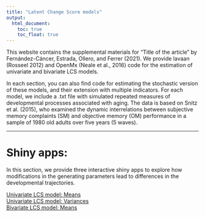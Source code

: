 ---
title: "Latent Change Score models" 
output: 
  html_document:
    toc: true
    toc_float: true
---
This website contains the supplemental materials for “Title of the article” by Fernández-Cáncer, Estrada, Ollero, and Ferrer (2021). We provide lavaan (Rosseel 2012) and OpenMx (Neale et al., 2016) code for the estimation of univariate and bivariate LCS models. 

In each section, you can also find code for estimating the stochastic version of these models, and their extension with multiple indicators. For each model, we include a .txt file with simulated repeated measures of developmental processes associated with aging. The data is based on Snitz et al. (2015), who examined the dynamic interrelations between subjective memory complaints (SM) and objective memory (OM) performance in a sample of 1980 old adults over five years (5 waves). 


***

# Shiny apps: 
In this section, we provide three interactive shiny apps to explore how modifications in the generating parameters lead to differences in the developmental trajectories.

[Univariate LCS model: Means](https://marjfollero.shinyapps.io/LCS-means/)  
[Univariate LCS model: Variances](https://marjfollero.shinyapps.io/LCS_variances/)  
[Bivariate LCS model: Means](https://marjfollero.shinyapps.io/BLCS_means/)



